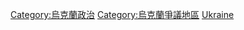 [[Category:烏克蘭政治|Category:烏克蘭政治]]
[[Category:烏克蘭爭議地區|Category:烏克蘭爭議地區]]
[[Category:欧洲各国分离主义‎|Ukraine]]